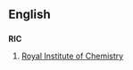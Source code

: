 ==English==
==={{initialism}}===
'''RIC'''
# [[w:Royal Institute of Chemistry|Royal Institute of Chemistry]]